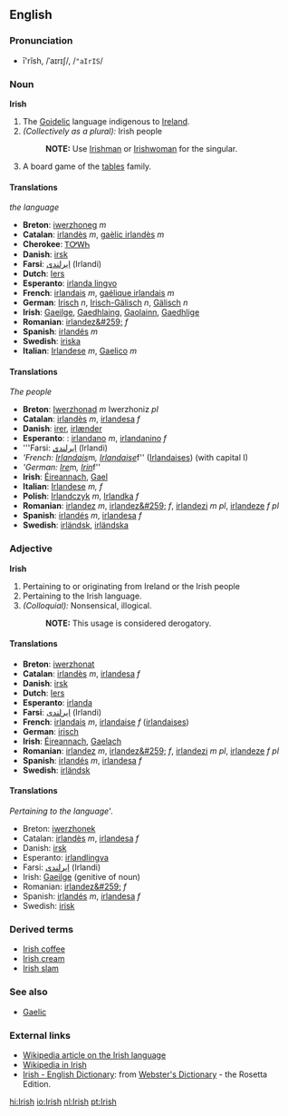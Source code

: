 ==English==

===Pronunciation===
*ī'rĭsh, /ˈaɪrɪʃ/, /<tt>"aIrIS</tt>/

===Noun===
'''Irish'''
#The [[Goidelic]] language indigenous to [[Ireland]].
#''(Collectively as a plural):'' Irish people
#:'''NOTE:''' Use [[Irishman]] or [[Irishwoman]] for the singular.
#A board game of the [[tables]] family.

====Translations====
''the language''
*'''Breton''': [[iwerzhoneg]] ''m''
*'''Catalan''': [[irlandès]] ''m'', [[gaèlic irlandès]] ''m''
*'''Cherokee''': [[ᎢᎤᎳᏂ]]
*'''Danish''': [[irsk]]
*'''Farsi''': [[ایرلندی]] (Irlandi)
*'''Dutch''': [[Iers]] {{n}}
*'''Esperanto''': [[irlanda lingvo]]
*'''French''': [[irlandais]] ''m'', [[gaélique irlandais]] ''m''
*'''German''': [[Irisch]] ''n'', [[Irisch-Gälisch]] ''n'', [[Gälisch]] ''n''
*'''Irish''': [[Gaeilge]], [[Gaedhlaing]], [[Gaolainn]], [[Gaedhlige]]
*'''Romanian''': [[irlandez&#259;]] ''f''
*'''Spanish''': [[irlandés]] ''m''
*'''Swedish''': [[iriska]]
*'''Italian''': [[Irlandese]] ''m'', [[Gaelico]] ''m''

====Translations====
''The people''
*'''Breton''': [[Iwerzhonad]] ''m'' Iwerzhoniz ''pl''
*'''Catalan''': [[irlandès]] ''m'', [[irlandesa]] ''f''
*'''Danish''': [[irer]], [[irlænder]]
*'''Esperanto''': {{eo}}: [[irlandano]] ''m'', [[irlandanino]] ''f''
*'''Farsi: [[ایرلندی]] (Irlandi)
*'''French: [[Irlandais]] ''m'', [[Irlandaise]] ''f'' ([[Irlandaises]]) (with capital I)
*'''German: [[Ire]] ''m'', [[Irin]] ''f''
*'''Irish''': [[Éireannach]], [[Gael]]
*'''Italian''': [[Irlandese]] ''m, f''
*'''Polish''': [[Irlandczyk]] ''m'', [[Irlandka]] ''f''
*'''Romanian''': [[irlandez]] ''m'', [[irlandez&#259;]] ''f'', [[irlandezi]] ''m pl'', [[irlandeze]] ''f pl''
*'''Spanish''': [[irlandés]] ''m'', [[irlandesa]] ''f''
*'''Swedish''': [[irländsk]], [[irländska]]

===Adjective===
'''Irish'''
#Pertaining to or originating from Ireland or the Irish people
#Pertaining to the Irish language.
#''(Colloquial):'' Nonsensical, illogical.
#:'''NOTE:''' This usage is considered derogatory.

====Translations====
*'''Breton''': [[iwerzhonat]]
*'''Catalan''': [[irlandès]] ''m'', [[irlandesa]] ''f''
*'''Danish''': [[irsk]]
*'''Dutch''': [[Iers]]
*'''Esperanto''': [[irlanda]]
*'''Farsi''': [[ایرلندی]] (Irlandi)
*'''French''': [[irlandais]] ''m'', [[irlandaise]] ''f'' ([[irlandaises]])
*'''German''': [[irisch]]
*'''Irish''': [[Éireannach]], [[Gaelach]]
*'''Romanian''': [[irlandez]] ''m'', [[irlandez&#259;]] ''f'', [[irlandezi]] ''m pl'', [[irlandeze]] ''f pl''
*'''Spanish''': [[irlandés]] ''m'', [[irlandesa]] ''f''
*'''Swedish''': [[irländsk]]

====Translations====
''Pertaining to the language'''.
*Breton: [[iwerzhonek]]
*Catalan: [[irlandès]] ''m'', [[irlandesa]] ''f''
*Danish: [[irsk]]
*Esperanto: [[irland]][[lingva]]
*Farsi: [[ایرلندی]] (Irlandi)
*Irish: [[Gaeilge]] (genitive of noun)
*Romanian: [[irlandez&#259;]] ''f''
*Spanish: [[irlandés]] ''m'', [[irlandesa]] ''f''
*Swedish: [[irisk]]

===Derived terms===
*[[Irish coffee]]
*[[Irish cream]]
*[[Irish slam]]

===See also===
*[[Gaelic]]
===External links===
{{interwiktionary|code=nl}}
*[[w:Irish language|Wikipedia article on the Irish language]]
*[http://ga.wikipedia.com Wikipedia in Irish]
*[http://www.websters-online-dictionary.org/definition/Irish-english/ Irish - English Dictionary]: from [http://www.websters-online-dictionary.org/ Webster's Dictionary] - the Rosetta Edition.

[[hi:Irish]]
[[io:Irish]]
[[nl:Irish]]
[[pt:Irish]]